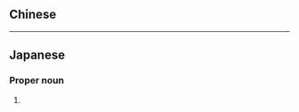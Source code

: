 {{also|內野}}
==Chinese==
{{zh-see|內野}}

----

==Japanese==
{{ja-kanjitab|うち|の|yomi=k}}

===Proper noun===
{{ja-pos|うちの|proper}}

# {{surname|lang=ja|sort=うちの}}